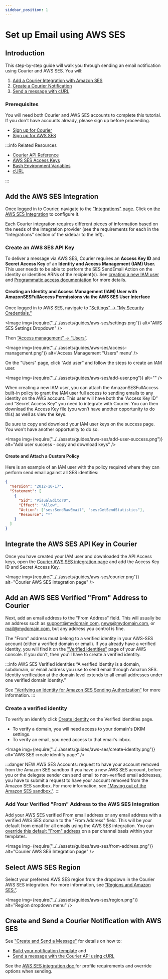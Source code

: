 ```yaml
---
sidebar_position: 1
---
```



# Set up Email using AWS SES

## Introduction

This step-by-step guide will walk you through sending an email notification using Courier and AWS SES. You will:

1. [Add a Courier Integration with Amazon SES](#add-the-aws-ses-integration)
2. [Create a Courier Notification ](send-message#create-a-notification)
3. [Send a message with cURL](send-message#send-a-message)

### Prerequisites

You will need both Courier and AWS SES accounts to complete this tutorial. If you don't have accounts already, please sign up before proceeding.

- [Sign up for Courier](https://app.courier.com/register)
- [Sign up for AWS SES](https://portal.aws.amazon.com/billing/signup#/start)

:::info Related Resources

- [Courier API Reference](/reference/introduction)
- [AWS SES Access Keys](https://docs.aws.amazon.com/ses/latest/DeveloperGuide/get-aws-keys.html)
- [Bash Environment Variables](https://www.gnu.org/software/bash/manual/html_node/Environment.html)
- [cURL](https://curl.haxx.se/)

:::

## Add the AWS SES Integration

Once logged in to Courier, navigate to the ["Integrations" page](https://app.courier.com/integrations). Click on [the AWS SES Integration](https://app.courier.com/integrations/aws-ses) to configure it.

Each Courier integration requires different pieces of information based on the needs of the Integration provider (see the requirements for each in the "Integrations" section of the sidebar to the left).

### Create an AWS SES API Key

To deliver a message via AWS SES, Courier requires an **Access Key ID** and **Secret Access Key** of an **Identity and Access Management (IAM) User.** This user needs to be able to perform the SES SendEmail Action on the identity or identities ARNs of the recipient(s). See [creating a new IAM user ](https://docs.aws.amazon.com/IAM/latest/UserGuide/id_users_create.html)and [Programmatic access documentation](https://docs.aws.amazon.com/general/latest/gr/aws-sec-cred-types.html#access-keys-and-secret-access-keys) for more details.

#### Creating an Identity and Access Management (IAM) User with AmazonSESFullAccess Permissions via the AWS SES User Interface

Once logged in to AWS SES, navigate to ["Settings" → "My Security Credentials.” ](https://console.aws.amazon.com/iam/home#/security_credentials)

<Image img={require("../../assets/guides/aws-ses/settings.png")} alt="AWS SES Settings Dropdown" />

Then [”Access management” → “Users”](https://console.aws.amazon.com/iam/home#/users).

<Image
  img={require("../../assets/guides/aws-ses/access-management.png")}
  alt='Access Management "Users" menu'
/>

On the "Users" page, click “Add user” and follow the steps to create an IAM user.

<Image img={require("../../assets/guides/aws-ses/add-user.png")} alt="" />

When creating a new IAM user, you can attach the AmazonSESFullAccess built-in policy to grant the IAM user full access to sending emails to any identity on the AWS account. This user will have both the “Access Key ID” and “Secret Access Key” you need to integrate with Courier. You can then download the Access Key file (you won’t have another opportunity to do this) as well as view the keys.

Be sure to copy and download your IAM user keys on the success page. You won't have another opportunity to do so.

<Image
  img={require("../../assets/guides/aws-ses/add-user-success.png")}
  alt="Add user success - copy and download keys"
/>

#### Create and Attach a Custom Policy

Here is an example of an IAM user with the policy required where they can perform send email against all SES identities:

```json
{
  "Version": "2012-10-17",
  "Statement": [
    {
      "Sid": "VisualEditor0",
      "Effect": "Allow",
      "Action": ["ses:SendRawEmail", "ses:GetSendStatistics"],
      "Resource": "*"
    }
  ]
}
```

## Integrate the AWS SES API Key in Courier

Once you have created your IAM user and downloaded the API Access keys, open the [Courier AWS SES integration page](https://app.courier.com/integrations/aws-ses) and add the Access Key ID and Secret Access Key.

<Image
  img={require("../../assets/guides/aws-ses/courier.png")}
  alt="Courier AWS SES integration page"
/>

## Add an AWS SES Verified "From" Address to Courier

Next, add an email address to the "From Address" field. This will usually be an address such as support@mydomain.com, news@mydomain.com, or mail@mydomain.com, but any address you control is fine.

The "From" address must belong to a verified identity in your AWS-SES account (either a verified domain or email). If you already have a verified identity, you will find it on the ["Verified identities"](https://console.aws.amazon.com/sesv2/home?region=us-east-1#/verified-identities) page of your AWS console. If you don't, then you'll have to create a verified identity.

:::info AWS SES Verified identities
“A verified identity is a domain, subdomain, or email address you use to send email through Amazon SES. Identity verification at the domain level extends to all email addresses under one verified domain identity.”

See [“Verifying an Identity for Amazon SES Sending Authorization”](https://docs.aws.amazon.com/ses/latest/DeveloperGuide/sending-authorization-identity-owner-tasks-verification.html) for more information.
:::

### Create a verified identity

To verify an identify click [Create identity](https://console.aws.amazon.com/sesv2/home?region=us-east-1#/verified-identities/create) on the Verified identities page.

- To verify a domain, you will need access to your domain's DKIM settings.
- To verify an email, you need access to that email's inbox.

<Image
  img={require("../../assets/guides/aws-ses/create-identity.png")}
  alt="AWS SES create identify page"
/>

:::danger NEW AWS SES Accounts: request to have your account removed from the Amazon SES sandbox
If you have a new AWS SES account, before you or the delegate sender can send email to non-verified email addresses, you have to submit a request to have your account removed from the Amazon SES sandbox. For more information, see ["Moving out of the Amazon SES sandbox."](https://docs.aws.amazon.com/ses/latest/DeveloperGuide/request-production-access.html).
:::

### Add Your Verified "From" Address to the AWS SES Integration

Add your AWS SES verified From email address or any email address with a verified AWS SES domain to the "From Address" field. This will be your default from email for all emails using the AWS SES integration. You can [override this default "From" address](https://help.courier.com/en/articles/4745504-setting-the-from-reply-to-cc-and-bcc-names-and-address-fields) on a per channel basis within your templates.

<Image
  img={require("../../assets/guides/aws-ses/from-address.png")}
  alt="Courier AWS SES Integration page"
/>

## Select AWS SES Region

Select your preferred AWS SES region from the dropdown in the Courier AWS SES integration. For more information, see [“Regions and Amazon SES.”](https://docs.aws.amazon.com/ses/latest/dg/regions.html).

<Image img={require("../../assets/guides/aws-ses/region.png")} alt="Region dropdown menu" />

## Create and Send a Courier Notification with AWS SES

See ["Create and Send a Message"](https://dash.readme.com/project/trycourier/v1.2/docs/send-a-message) for details on how to:

- [Build your notification template](https://docs.courier.com/docs/send-a-message) and
- [Send a message with the Courier API using cURL ](https://docs.courier.com/docs/send-a-message#send-a-message)

See the [AWS SES integration doc ](https://docs.courier.com/docs/aws-ses)for profile requirements and override options when sending.
